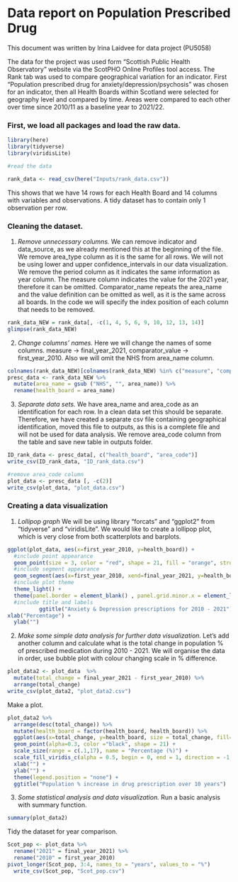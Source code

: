 # Data report on Population Prescribed Drug

This document was written by Irina Laidvee for data project (PU5058)

The data for the project was used form "Scottish Public Health Observatory" website via the ScotPHO Online Profiles tool access. The Rank tab was used to compare geographical variation for an indicator. First "Population prescribed drug for anxiety/depression/psychosis" was chosen for an indicator, then all Health Boards within Scotland were selected for geography level and compared by time. Areas were compared to each other over time since 2010/11 as a baseline year to 2021/22.

### First, we load all packages and load the raw data.

```r
library(here)
library(tidyverse)
library(viridisLite)

#read the data

rank_data <- read_csv(here("Inputs/rank_data.csv"))
```

This shows that we have 14 rows for each Health Board and 14 columns with variables and observations. A tidy dataset has to contain only 1 observation per row.

### Cleaning the dataset.

1.  *Remove unnecessary columns.* We can remove indicator and data_source, as we already mentioned this at the beginning of the file. We remove area_type column as it is the same for all rows. We will not be using lower and upper confidence_intervals in our data visualization. We remove the period column as it indicates the same information as year column. The measure column indicates the value for the 2021 year, therefore it can be omitted. Comparator_name repeats the area_name and the value definition can be omitted as well, as it is the same across all boards. In the code we will specify the index position of each column that needs to be removed.

```r
rank_data_NEW = rank_data[, -c(1, 4, 5, 6, 9, 10, 12, 13, 14)]
glimpse(rank_data_NEW)
```

2.  *Change columns' names.* Here we will change the names of some columns. measure -\> final_year_2021, comparator_value -\> first_year_2010. Also we will omit the NHS from area_name column.

```r
colnames(rank_data_NEW)[colnames(rank_data_NEW) %in% c("measure", "comparator_value")] <- c("final_year_2021", "first_year_2010")
presc_data <- rank_data_NEW %>% 
  mutate(area_name = gsub ("NHS", "", area_name)) %>% 
  rename(health_board = area_name)

```

3.  *Separate data sets.* We have area_name and area_code as an identification for each row. In a clean data set this should be separate. Therefore, we have created a separate csv file containing geographical identification, moved this file to outputs, as this is a complete file and will not be used for data analysis. We remove area_code column from the table and save new table in outputs folder.

```r
ID_rank_data <- presc_data[, c("health_board", "area_code")]
write_csv(ID_rank_data, "ID_rank_data.csv")

#remove area_code column
plot_data <- presc_data [, -c(2)]
write_csv(plot_data, "plot_data.csv")
```

### Creating a data visualization

1.  *Lollipop graph* We will be using library "forcats" and "ggplot2" from "tidyverse" and "viridisLite". We would like to create a lollipop plot, which is very close from both scatterplots and barplots.

```r
ggplot(plot_data, aes(x=first_year_2010, y=health_board)) +
  #include point appearance
  geom_point(size = 3, color = "red", shape = 21, fill = "orange", stroke = 1) +
  #include segment appearance
  geom_segment(aes(x=first_year_2010, xend=final_year_2021, y=health_board, yend=health_board) , size = 0.5, color = "black", linetype = "dotdash") +
  #include plot theme
  theme_light() + 
  theme(panel.border = element_blank() , panel.grid.minor.x = element_line() ) +
  #include title and labels
          ggtitle("Anxiety & Depression prescriptions for 2010 - 2021") +
xlab("Percentage") + 
  ylab("")
```

2.  *Make some simple data analysis for further data visualization.* Let's add another column and calculate what is the total change in population % of prescribed medication during 2010 - 2021. We will organise the data in order, use bubble plot with colour changing scale in % difference.

```r
plot_data2 <- plot_data  %>% 
  mutate(total_change = final_year_2021 - first_year_2010) %>% 
  arrange(total_change)
write_csv(plot_data2, "plot_data2.csv")
```

Make a plot.

```r
plot_data2 %>% 
  arrange(desc(total_change)) %>% 
  mutate(health_board = factor(health_board, health_board)) %>% 
  ggplot(aes(x=total_change, y=health_board, size = total_change, fill= total_change)) + 
  geom_point(alpha=0.3, color ="black", shape = 21) + 
  scale_size(range = c(.1,17), name = "Percentage (%)") +
  scale_fill_viridis_c(alpha = 0.5, begin = 0, end = 1, direction = -1, option = "H", values = NULL, space = "Lab", guide = "colourbar", aesthetics = "fill") +
  xlab("") +
  ylab("") +
  theme(legend.position = "none") +
  ggtitle("Population % increase in drug prescription over 10 years")
```

3.  *Some statistical analysis and data visualization.* Run a basic analysis with summary function.

```r
summary(plot_data2)
```
Tidy the dataset for year comparison.

```r
Scot_pop <- plot_data %>% 
  rename("2021" = final_year_2021) %>% 
  rename("2010" = first_year_2010)
pivot_longer(Scot_pop, 3:4, names_to = "years", values_to = "%") 
  write_csv(Scot_pop, "Scot_pop.csv")
```

```r


```




